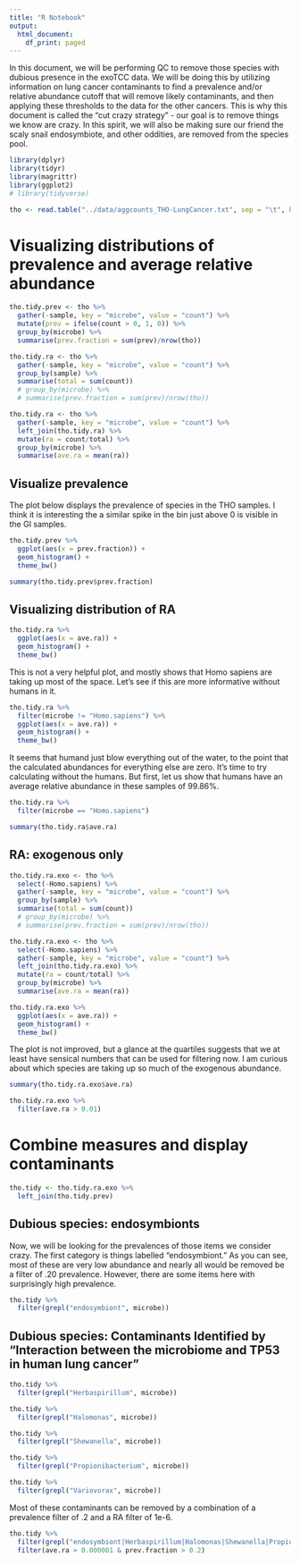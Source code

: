 ```yaml
---
title: "R Notebook"
output:
  html_document:
    df_print: paged
---
```


In this document, we will be performing QC to remove those species with dubious presence in the exoTCC data. We will be doing this by utilizing information on lung cancer contaminants to find a prevalence and/or relative abundance cutoff that will remove likely contaminants, and then applying these thresholds to the data for the other cancers. This is why this document is called the "cut crazy strategy" - our goal is to remove things we know are crazy. In this spirit, we will also be making sure our friend the scaly snail endosymbiote, and other oddities, are removed from the species pool.

```r
library(dplyr)
library(tidyr)
library(magrittr)
library(ggplot2)
# library(tidyverse)
```

```r
tho <- read.table("../data/aggcounts_THO-LungCancer.txt", sep = "\t", header = TRUE, stringsAsFactors = FALSE)
```


# Visualizing distributions of prevalence and average relative abundance

```r
tho.tidy.prev <- tho %>%
  gather(-sample, key = "microbe", value = "count") %>%
  mutate(prev = ifelse(count > 0, 1, 0)) %>%
  group_by(microbe) %>%
  summarise(prev.fraction = sum(prev)/nrow(tho))
```

```r
tho.tidy.ra <- tho %>%
  gather(-sample, key = "microbe", value = "count") %>%
  group_by(sample) %>%
  summarise(total = sum(count))
  # group_by(microbe) %>%
  # summarise(prev.fraction = sum(prev)/nrow(tho))

tho.tidy.ra <- tho %>%
  gather(-sample, key = "microbe", value = "count") %>%
  left_join(tho.tidy.ra) %>%
  mutate(ra = count/total) %>%
  group_by(microbe) %>%
  summarise(ave.ra = mean(ra))
```

## Visualize prevalence
The plot below displays the prevalence of species in the THO samples. I think it is interesting the a similar spike in the bin just above 0 is visible in the GI samples. 

```r
tho.tidy.prev %>%
  ggplot(aes(x = prev.fraction)) +
  geom_histogram() +
  theme_bw()
```

```r
summary(tho.tidy.prev$prev.fraction)
```



## Visualizing distribution of RA

```r
tho.tidy.ra %>%
  ggplot(aes(x = ave.ra)) +
  geom_histogram() +
  theme_bw()
```

This is not a very helpful plot, and mostly shows that Homo sapiens are taking up most of the space. Let's see if this are more informative without humans in it.

```r
tho.tidy.ra %>%
  filter(microbe != "Homo.sapiens") %>%
  ggplot(aes(x = ave.ra)) +
  geom_histogram() +
  theme_bw()
```

It seems that humand just blow everything out of the water, to the point that the calculated abundances for everything else are zero. It's time to try calculating without the humans. But first, let us show that humans have an average relative abundance in these samples of 99.86%. 

```r
tho.tidy.ra %>%
  filter(microbe == "Homo.sapiens")

summary(tho.tidy.ra$ave.ra)
```

## RA: exogenous only
```r
tho.tidy.ra.exo <- tho %>%
  select(-Homo.sapiens) %>%
  gather(-sample, key = "microbe", value = "count") %>%
  group_by(sample) %>%
  summarise(total = sum(count))
  # group_by(microbe) %>%
  # summarise(prev.fraction = sum(prev)/nrow(tho))

tho.tidy.ra.exo <- tho %>%
  select(-Homo.sapiens) %>%
  gather(-sample, key = "microbe", value = "count") %>%
  left_join(tho.tidy.ra.exo) %>%
  mutate(ra = count/total) %>%
  group_by(microbe) %>%
  summarise(ave.ra = mean(ra))
```

```r
tho.tidy.ra.exo %>%
  ggplot(aes(x = ave.ra)) +
  geom_histogram() +
  theme_bw()
```

The plot is not improved, but a glance at the quartiles suggests that we at least have sensical numbers that can be used for filtering now. I am curious about which species are taking up so much of the exogenous abundance.
```r
summary(tho.tidy.ra.exo$ave.ra)
```

```r
tho.tidy.ra.exo %>%
  filter(ave.ra > 0.01)
```


# Combine measures and display contaminants

```r
tho.tidy <- tho.tidy.ra.exo %>%
  left_join(tho.tidy.prev)
```


## Dubious species: endosymbionts

Now, we will be looking for the prevalences of those items we consider crazy. The first category is things labelled "endosymbiont." As you can see, most of these are very low abundance and nearly all would be removed be a filter of .20 prevalence. However, there are some items here with surprisingly high prevalence.
```r
tho.tidy %>%
  filter(grepl("endosymbiont", microbe)) 
```


## Dubious species: Contaminants Identified by "Interaction between the microbiome and TP53 in human lung cancer"

```r
tho.tidy %>%
  filter(grepl("Herbaspirillum", microbe)) 
```

```r
tho.tidy %>%
  filter(grepl("Halomonas", microbe)) 
```

```r
tho.tidy %>%
  filter(grepl("Shewanella", microbe)) 
```

```r
tho.tidy %>%
  filter(grepl("Propionibacterium", microbe)) 
```

```r
tho.tidy %>%
  filter(grepl("Variovorax", microbe)) 
```

Most of these contaminants can be removed by a combination of a prevalence filter of .2 and a RA filter of 1e-6.

```r
tho.tidy %>%
  filter(grepl("endosymbiont|Herbaspirillum|Halomonas|Shewanella|Propionibacterium|Variovorax", microbe)) %>%
  filter(ave.ra > 0.000001 & prev.fraction > 0.2)

```



